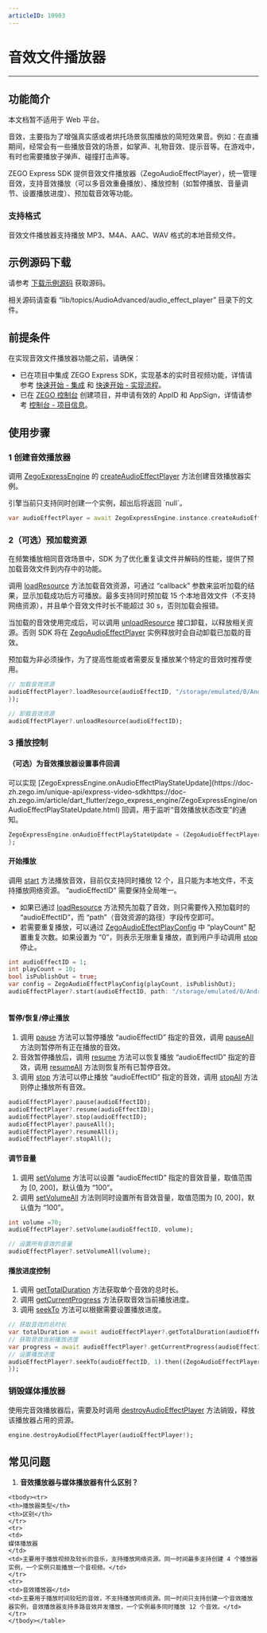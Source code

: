 ```yaml
---
articleID: 10903
---
```

# 音效文件播放器

- - -

## 功能简介

<Warning title="注意">

本文档暂不适用于 Web 平台。

</Warning>


音效，主要指为了增强真实感或者烘托场景氛围播放的简短效果音。例如：在直播期间，经常会有一些播放音效的场景，如掌声、礼物音效、提示音等。在游戏中，有时也需要播放子弹声、碰撞打击声等。 

ZEGO Express SDK 提供音效文件播放器（ZegoAudioEffectPlayer），统一管理音效，支持音效播放（可以多音效重叠播放）、播放控制（如暂停播放、音量调节、设置播放进度）、预加载音效等功能。


### 支持格式

音效文件播放器支持播放 MP3、M4A、AAC、WAV 格式的本地音频文件。

## 示例源码下载

请参考 [下载示例源码](!DownloadDemo/DownloadDemo) 获取源码。

相关源码请查看 “lib/topics/AudioAdvanced/audio_effect_player” 目录下的文件。

## 前提条件

在实现音效文件播放器功能之前，请确保：

- 已在项目中集成 ZEGO Express SDK，实现基本的实时音视频功能，详情请参考 [快速开始 - 集成](!Integration/SDK_Integration) 和 [快速开始 - 实现流程](!Integration/Solution_Implementation)。
- 已在 [ZEGO 控制台](https://console.zego.im) 创建项目，并申请有效的 AppID 和 AppSign，详情请参考 [控制台 - 项目信息](/console/guide-doc2)。


## 使用步骤

### 1 创建音效播放器

调用 [ZegoExpressEngine](https://doc-zh.zego.im/unique-api/express-video-sdkhttps://doc-zh.zego.im/article/dart_flutter/zego_express_engine/ZegoExpressEngine-class.html) 的 [createAudioEffectPlayer](https://doc-zh.zego.im/unique-api/express-video-sdkhttps://doc-zh.zego.im/article/dart_flutter/zego_express_engine/ZegoExpressEngineAudioEffectPlayer/createAudioEffectPlayer.html) 方法创建音效播放器实例。

<Warning title="注意">
引擎当前只支持同时创建一个实例，超出后将返回 `null`。  
</Warning>



```dart
var audioEffectPlayer = await ZegoExpressEngine.instance.createAudioEffectPlayer();
```
### 2（可选）预加载资源

<Accordion title="预加载资源" defaultOpen="false">
在频繁播放相同音效场景中，SDK 为了优化重复读文件并解码的性能，提供了预加载音效文件到内存中的功能。

调用  [loadResource](https://doc-zh.zego.im/unique-api/express-video-sdkhttps://doc-zh.zego.im/article/dart_flutter/zego_express_engine/ZegoAudioEffectPlayer/loadResource.html) 方法加载音效资源，可通过 “callback” 参数来监听加载的结果，显示加载成功后方可播放。最多支持同时预加载 15 个本地音效文件（不支持网络资源），并且单个音效文件时长不能超过 30 s，否则加载会报错。

当加载的音效使用完成后，可以调用 [unloadResource](https://doc-zh.zego.im/unique-api/express-video-sdkhttps://doc-zh.zego.im/article/dart_flutter/zego_express_engine/ZegoAudioEffectPlayer/unloadResource.html) 接口卸载，以释放相关资源。否则 SDK 将在 [ZegoAudioEffectPlayer](https://doc-zh.zego.im/unique-api/express-video-sdkhttps://doc-zh.zego.im/article/dart_flutter/zego_express_engine/ZegoAudioEffectPlayer-class.html) 实例释放时会自动卸载已加载的音效。

<Note title="说明">

预加载为非必须操作，为了提高性能或者需要反复播放某个特定的音效时推荐使用。   

</Note>



```dart
// 加载音效资源
audioEffectPlayer?.loadResource(audioEffectID, "/storage/emulated/0/Android/data/im.zego.express.example.video/files/3-s.mp3").then((ZegoAudioEffectPlayerLoadResourceResult result) {
});

// 卸载音效资源
audioEffectPlayer?.unloadResource(audioEffectID);
```
</Accordion>

### 3 播放控制

#### （可选）为音效播放器设置事件回调

<Accordion title="音效播放器事件回调设置" defaultOpen="false">
可以实现 [ZegoExpressEngine.onAudioEffectPlayStateUpdate](https://doc-zh.zego.im/unique-api/express-video-sdkhttps://doc-zh.zego.im/article/dart_flutter/zego_express_engine/ZegoExpressEngine/onAudioEffectPlayStateUpdate.html) 回调，用于监听“音效播放状态改变”的通知。

```dart
ZegoExpressEngine.onAudioEffectPlayStateUpdate = (ZegoAudioEffectPlayer audioEffectPlayer, int audioEffectID, ZegoAudioEffectPlayState state, int errorCode) {
};
```
</Accordion>


#### 开始播放

调用 [start](https://doc-zh.zego.im/unique-api/express-video-sdkhttps://doc-zh.zego.im/article/dart_flutter/zego_express_engine/ZegoAudioEffectPlayer/start.html) 方法播放音效，目前仅支持同时播放 12 个，且只能为本地文件，不支持播放网络资源。 “audioEffectID” 需要保持全局唯一。

* 如果已通过 [loadResource](https://doc-zh.zego.im/unique-api/express-video-sdkhttps://doc-zh.zego.im/article/dart_flutter/zego_express_engine/ZegoAudioEffectPlayer/loadResource.html) 方法预先加载了音效，则只需要传入预加载时的 “audioEffectID”，而 “path”（音效资源的路径）字段传空即可。
* 若需要重复播放，可以通过 [ZegoAudioEffectPlayConfig](https://doc-zh.zego.im/unique-api/express-video-sdkhttps://doc-zh.zego.im/article/dart_flutter/zego_express_engine/ZegoAudioEffectPlayConfig-class.html) 中 “playCount” 配置重复次数。如果设置为 “0”，则表示无限重复播放，直到用户手动调用 [stop](https://doc-zh.zego.im/article/api?doc=Express_Video_SDK_API~Java_android~class~im-zego-zegoexpress-zego-audio-effect-player#stop) 停止。

```dart
int audioEffectID = 1;
int playCount = 10;
bool isPublishOut = true;
var config = ZegoAudioEffectPlayConfig(playCount, isPublishOut);
audioEffectPlayer?.start(audioEffectID, path: "/storage/emulated/0/Android/data/im.zego.express.example.video/files/3-s.mp3", config: config);
    
```

#### 暂停/恢复/停止播放

1. 调用 [pause](https://doc-zh.zego.im/unique-api/express-video-sdkhttps://doc-zh.zego.im/article/dart_flutter/zego_express_engine/ZegoAudioEffectPlayer/pause.html) 方法可以暂停播放 “audioEffectID” 指定的音效，调用 [pauseAll](https://doc-zh.zego.im/unique-api/express-video-sdkhttps://doc-zh.zego.im/article/dart_flutter/zego_express_engine/ZegoAudioEffectPlayer/pauseAll.html) 方法则暂停所有正在播放的音效。
2. 音效暂停播放后，调用 [resume](https://doc-zh.zego.im/unique-api/express-video-sdkhttps://doc-zh.zego.im/article/dart_flutter/zego_express_engine/ZegoAudioEffectPlayer/resume.html) 方法可以恢复播放 “audioEffectID” 指定的音效，调用 [resumeAll](https://doc-zh.zego.im/unique-api/express-video-sdkhttps://doc-zh.zego.im/article/dart_flutter/zego_express_engine/ZegoAudioEffectPlayer/resumeAll.html) 方法则恢复所有已暂停音效。
3. 调用 [stop](https://doc-zh.zego.im/unique-api/express-video-sdkhttps://doc-zh.zego.im/article/dart_flutter/zego_express_engine/ZegoAudioEffectPlayer/stop.html) 方法可以停止播放 “audioEffectID” 指定的音效，调用 [stopAll](https://doc-zh.zego.im/unique-api/express-video-sdkhttps://doc-zh.zego.im/article/dart_flutter/zego_express_engine/ZegoAudioEffectPlayer/stopAll.html) 方法则停止播放所有音效。

```dart
audioEffectPlayer?.pause(audioEffectID);
audioEffectPlayer?.resume(audioEffectID);
audioEffectPlayer?.stop(audioEffectID);
audioEffectPlayer?.pauseAll();
audioEffectPlayer?.resumeAll();
audioEffectPlayer?.stopAll();
```

#### 调节音量

1. 调用 [setVolume](https://doc-zh.zego.im/unique-api/express-video-sdkhttps://doc-zh.zego.im/article/dart_flutter/zego_express_engine/ZegoAudioEffectPlayer/setVolume.html) 方法可以设置 “audioEffectID” 指定的音效音量，取值范围为 [0, 200]，默认值为 “100”。
2. 调用 [setVolumeAll](https://doc-zh.zego.im/unique-api/express-video-sdkhttps://doc-zh.zego.im/article/dart_flutter/zego_express_engine/ZegoAudioEffectPlayer/setVolumeAll.html) 方法则同时设置所有音效音量，取值范围为 [0, 200]，默认值为 “100”。

```dart
int volume =70;
audioEffectPlayer?.setVolume(audioEffectID, volume);

// 设置所有音效的音量
audioEffectPlayer?.setVolumeAll(volume);
```

#### 播放进度控制

1. 调用 [getTotalDuration](https://doc-zh.zego.im/unique-api/express-video-sdkhttps://doc-zh.zego.im/article/dart_flutter/zego_express_engine/ZegoAudioEffectPlayer/getTotalDuration.html) 方法获取单个音效的总时长。
2. 调用 [getCurrentProgress](https://doc-zh.zego.im/unique-api/express-video-sdkhttps://doc-zh.zego.im/article/dart_flutter/zego_express_engine/ZegoAudioEffectPlayer/getCurrentProgress.html) 方法获取音效当前播放进度。
3. 调用 [seekTo](https://doc-zh.zego.im/unique-api/express-video-sdkhttps://doc-zh.zego.im/article/dart_flutter/zego_express_engine/ZegoAudioEffectPlayer/seekTo.html) 方法可以根据需要设置播放进度。

```dart
// 获取音效的总时长
var totalDuration = await audioEffectPlayer?.getTotalDuration(audioEffectID);
// 获取音效当前播放进度
var progress = await audioEffectPlayer?.getCurrentProgress(audioEffectID);
// 设置播放进度
audioEffectPlayer?.seekTo(audioEffectID, 1).then((ZegoAudioEffectPlayerSeekToResult result) {
});
```

### 销毁媒体播放器

使用完音效播放器后，需要及时调用 [destroyAudioEffectPlayer](https://doc-zh.zego.im/unique-api/express-video-sdkhttps://doc-zh.zego.im/article/dart_flutter/zego_express_engine/ZegoExpressEngineAudioEffectPlayer/destroyAudioEffectPlayer.html) 方法销毁，释放该播放器占用的资源。

```dart
engine.destroyAudioEffectPlayer(audioEffectPlayer!);
```

## 常见问题

1. **音效播放器与媒体播放器有什么区别？**

<table>
    
    <tbody><tr>
    <th>播放器类型</th>
    <th>区别</th>
    </tr>
    <tr>
    <td>
    媒体播放器
    </td>
    <td>主要用于播放视频及较长的音乐，支持播放网络资源。同一时间最多支持创建 4 个播放器实例，一个实例只能播放一个音视频。</td>
    </tr>
    <tr>
    <td>音效播放器</td>
    <td>主要用于播放时间较短的音效，不支持播放网络资源。同一时间只支持创建一个音效播放器实例，音效播放器支持多路音效并发播放，一个实例最多同时播放 12 个音效。</td>
    </tr>
    </tbody></table>
